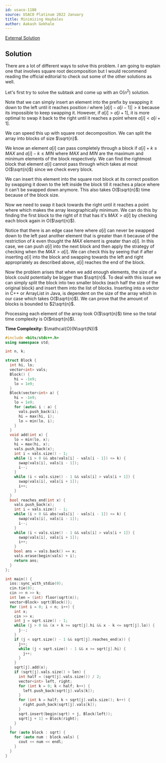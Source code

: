 ```yaml
---
id: usaco-1188
source: USACO Platinum 2022 January
title: Minimizing Haybales
author: Aakash Gokhale
---
```


[External Solution](http://www.usaco.org/current/data/sol_prob1_platinum_jan22.html)

## Solution

There are a lot of different ways to solve this problem. I am going to explain one that involves square root decomposition but I would recommend reading the official editorial to check out some of the other solutions as well.

Let's first try to solve the subtask and come up with an O($n^2$) solution.

Note that we can simply insert an element into the prefix by swapping it down to the left until it reaches position $i$ where $|a[i] - a[i - 1]| > k$ because its impossible to keep swapping it. However, if $a[i] > a[i + 1]$, it is more optimal to swap it back to the right until it reaches a point where $a[i] < a[i + 1]$.

We can speed this up with square root decomposition. We can split the array into blocks of size $\sqrt{n}$.

We know an element $a[i]$ can pass completely through a block if $a[i] + k \ge MAX$ and $a[i] - k \le MIN$ where $MAX$ and $MIN$ are the maximum and minimum elements of the block respectively. We can find the rightmost block that element $a[i]$ cannot pass through which takes at most O($\sqrt{n}$) since we check every block.

We can insert this element into the square root block at its correct position by swapping it down to the left inside the block till it reaches a place where it can't be swapped down anymore. This also takes O($\sqrt{n}$) time because of the block size.

Now we need to swap it back towards the right until it reaches a point where which makes the array lexographically minimum. We can do this by finding the first block to the right of it that has it's $MAX > a[i]$ by checking each block again in O($\sqrt{n}$).

Notice that there is an edge case here where $a[i]$ can never be swapped down to the left past another element that is greater than it because of the restriction of $k$ even thought the $MAX$ element is greater than $a[i]$. In this case, we can push $a[i]$ into the next block and then apply the strategy of checking when the $MAX > a[i]$. We can check this by seeing that if after inserting $a[i]$ into the block and swapping towards the left and right appropriately as described above, $a[i]$ reaches the end of the block.

Now the problem arises that when we add enough elements, the size of a block could potentially be bigger than $\sqrt{n}$. To deal with this issue we can simply split the block into two smaller blocks (each half the size of the original block) and insert them into the list of blocks. Inserting into a vector in C++ or ArrayList in Java, is dependent on the size of the array which in our case which takes O($\sqrt{n}$). We can prove that the amount of blocks is bounded to $2\sqrt{n}$.

Processing each element of the array took O($\sqrt{n}$) time so the total time complexity is O($n\sqrt{n}$).

**Time Complexity:** $\mathcal{O}(N\sqrt{N})$

```cpp
#include <bits/stdc++.h>
using namespace std;

int n, k;

struct Block {
  int hi, lo;
  vector<int> vals;
  Block() {
    hi = -1e9;
    lo = 1e9;
  }
  Block(vector<int> a) {
    hi = -1e9;
    lo = 1e9;
    for (auto& i : a) {
      vals.push_back(i);
      hi = max(hi, i);
      lo = min(lo, i);
    }
  }
  void add(int x) {
    lo = min(lo, x);
    hi = max(hi, x);
    vals.push_back(x);
    int i = vals.size() - 1;
    while (i > 0 && abs(vals[i] - vals[i - 1]) <= k) {
      swap(vals[i], vals[i - 1]);
      i--;
    }
    while (i < vals.size() - 1 && vals[i] > vals[i + 1]) {
      swap(vals[i], vals[i + 1]);
      i++;
    }
  }
  bool reaches_end(int x) {
    vals.push_back(x);
    int i = vals.size() - 1;
    while (i > 0 && abs(vals[i] - vals[i - 1]) <= k) {
      swap(vals[i], vals[i - 1]);
      i--;
    }
    while (i < vals.size() - 1 && vals[i] > vals[i + 1]) {
      swap(vals[i], vals[i + 1]);
      i++;
    }
    bool ans = vals.back() == x;
    vals.erase(begin(vals) + i);
    return ans;
  }
};

int main() {
  ios::sync_with_stdio(0);
  cin.tie(0);
  cin >> n >> k;
  int len = (int) floor(sqrt(n));
  vector<Block> sqrt{Block()};
  for (int i = 0; i < n; i++) {
    int x;
    cin >> x;
    int j = sqrt.size() - 1;
    while (j > 0 && (x + k >= sqrt[j].hi && x - k <= sqrt[j].lo)) {
      j--;
    }
    if (j < sqrt.size() - 1 && sqrt[j].reaches_end(x)) {
      j++;
      while (j < sqrt.size() - 1 && x >= sqrt[j].hi) {
        j++;
      }
    }
    sqrt[j].add(x);
    if (sqrt[j].vals.size() > len) {
      int half = (sqrt[j].vals.size()) / 2;
      vector<int> left, right;
      for (int k = 0; k < half; k++) {
        left.push_back(sqrt[j].vals[k]);
      }
      for (int k = half; k < sqrt[j].vals.size(); k++) {
        right.push_back(sqrt[j].vals[k]);
      }
      sqrt.insert(begin(sqrt) + j, Block(left));
      sqrt[j + 1] = Block(right);
    }
  }
  for (auto block : sqrt) {
    for (auto num : block.vals) {
      cout << num << endl;
    }
  }
}
```

</CPPSection>

</LanguageSection>
